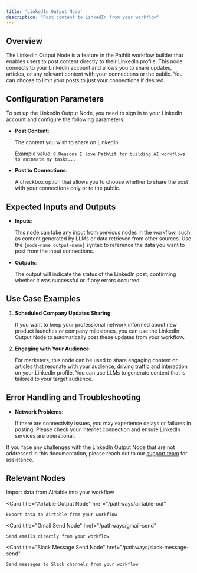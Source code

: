 ```yaml
---
title: 'LinkedIn Output Node'
description: 'Post content to LinkedIn from your workflow'
---
```


## Overview
The LinkedIn Output Node is a feature in the Pathlit workflow builder that enables users to post content directly to their LinkedIn profile. This node connects to your LinkedIn account and allows you to share updates, articles, or any relevant content with your connections or the public. You can choose to limit your posts to just your connections if desired.

## Configuration Parameters

To set up the LinkedIn Output Node, you need to sign in to your LinkedIn account and configure the following parameters:

* **Post Content**:

    The content you wish to share on LinkedIn.

    Example value: `8 Reasons I love Pathlit for building AI workflows to automate my tasks...`

* **Post to Connections**:

    A checkbox option that allows you to choose whether to share the post with your connections only or to the public.

## Expected Inputs and Outputs
- **Inputs**:

  This node can take any input from previous nodes in the workflow, such as content generated by LLMs or data retrieved from other sources. Use the `{node-name output-name}` syntax to reference the data you want to post from the input connections.

- **Outputs**:

  The output will indicate the status of the LinkedIn post, confirming whether it was successful or if any errors occurred.

## Use Case Examples
1. **Scheduled Company Updates Sharing**:

    If you want to keep your professional network informed about new product launches or company milestones, you can use the LinkedIn Output Node to automatically post these updates from your workflow.

2. **Engaging with Your Audience**:

    For marketers, this node can be used to share engaging content or articles that resonate with your audience, driving traffic and interaction on your LinkedIn profile. You can use LLMs to generate content that is tailored to your target audience.

## Error Handling and Troubleshooting
- **Network Problems**:

    If there are connectivity issues, you may experience delays or failures in posting. Please check your internet connection and ensure LinkedIn services are operational.

If you face any challenges with the LinkedIn Output Node that are not addressed in this documentation, please reach out to our [support team](mailto:dev@pathlit.ai) for assistance.

## Relevant Nodes
<CardGroup>
  <Card
    title="Airtable Input Node"
    href="/pathways/airtable-inp"
  >
    Import data from Airtable into your workflow
  </Card>

  <Card
    title="Airtable Output Node"
    href="/pathways/airtable-out"
  >
    Export data to Airtable from your workflow
  </Card>

  <Card
    title="Gmail Send Node"
    href="/pathways/gmail-send"
  >
    Send emails directly from your workflow
  </Card>

  <Card
    title="Slack Message Send Node"
    href="/pathways/slack-message-send"
  >
    Send messages to Slack channels from your workflow
  </Card>
</CardGroup>